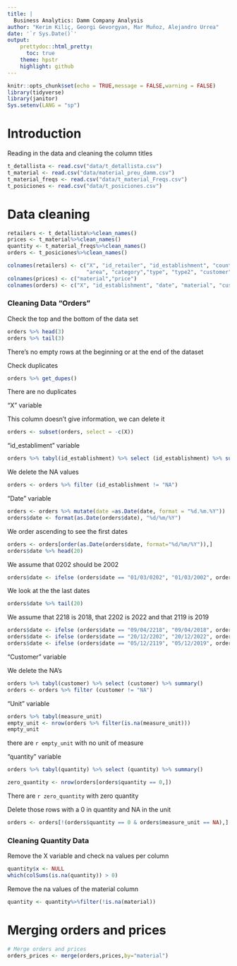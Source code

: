 ```yaml
---
title: |
  Business Analytics: Damm Company Analysis
author: "Kerim Kiliç, Georgi Gevorgyan, Mar Muñoz, Alejandro Urrea"
date: '`r Sys.Date()`'
output: 
    prettydoc::html_pretty:
      toc: true
    theme: hpstr
    highlight: github
---
```



```r
knitr::opts_chunk$set(echo = TRUE,message = FALSE,warning = FALSE)
library(tidyverse)
library(janitor)
Sys.setenv(LANG = "sp")
```

# Introduction

Reading in the data and cleaning the column titles

```r
t_detallista <- read.csv("data/t_detallista.csv")
t_material <- read.csv("data/material_preu_damm.csv")
t_material_freqs <- read.csv("data/t_material_Freqs.csv")
t_posiciones <- read.csv("data/t_posiciones.csv")
```



# Data cleaning

```r
retailers <- t_detallista%>%clean_names()
prices <- t_material%>%clean_names()
quantity <- t_material_freqs%>%clean_names()
orders <- t_posiciones%>%clean_names()
```


```r
colnames(retailers) <- c("X", "id_retailer", "id_establishment", "country", "distributor", "region",
                         "area", "category","type", "type2", "customer")
colnames(prices) <- c("material","price")
colnames(orders) <- c("X", "id_establishment", "date", "material", "customer", "measure_unit", "quantity")
```


### Cleaning Data "Orders"

Check the top and the bottom of the data set
```r
orders %>% head(3)
orders %>% tail(3)
```

There's no empty rows at the beginning or at the end of the dataset

Check duplicates
```r
orders %>% get_dupes()
```
There are no duplicates

"X" variable

This column doesn't give information, we can delete it 
```r
orders <- subset(orders, select = -c(X))
```

"id_establiment" variable  
```r
orders %>% tabyl(id_establishment) %>% select (id_establishment) %>% summary()
```

We delete the NA values
```r
orders <- orders %>% filter (id_establishment != "NA")
```

"Date" variable
```r
orders <- orders %>% mutate(date =as.Date(date, format = "%d.%m.%Y"))
orders$date <- format(as.Date(orders$date), "%d/%m/%Y")
```

We order ascending to see the first dates 
```r
orders <- orders[order(as.Date(orders$date, format="%d/%m/%Y")),]
orders$date %>% head(20)
```

We assume that 0202 should be 2002
```r
orders$date <- ifelse (orders$date == "01/03/0202", "01/03/2002", orders$date)
```

We look at the the last dates 
```r
orders$date %>% tail(20)
```

We assume that 2218 is 2018, that 2202 is 2022 and that 2119 is 2019 
```r
orders$date <- ifelse (orders$date == "09/04/2218", "09/04/2018", orders$date)
orders$date <- ifelse (orders$date == "20/12/2202", "20/12/2022", orders$date)
orders$date <- ifelse (orders$date == "05/12/2119", "05/12/2019", orders$date)
```

"Customer" variable

We delete the NA's
```r
orders %>% tabyl(customer) %>% select (customer) %>% summary()
orders <- orders %>% filter (customer != "NA")
```


"Unit" variable
```r
orders %>% tabyl(measure_unit)
empty_unit <- nrow(orders %>% filter(is.na(measure_unit)))
empty_unit
```
there are `r empty_unit` with no unit of measure

"quantity" variable
```r
orders %>% tabyl(quantity) %>% select (quantity) %>% summary()
```

```r
zero_quantity <- nrow(orders[orders$quantity == 0,])

```
There are `r zero_quantity` with zero quantity

Delete those rows with a 0 in quantity and NA in the unit
```r
orders <- orders[!(orders$quantity == 0 & orders$measure_unit == NA),]
```

### Cleaning Quantity Data
Remove the X variable and check na values per column

```r
quantity$x <- NULL
which(colSums(is.na(quantity)) > 0)
```
Remove the na values of the material column
```r
quantity <- quantity%>%filter(!is.na(material))
```


# Merging orders and prices

```r
# Merge orders and prices
orders_prices <- merge(orders,prices,by="material")
```

